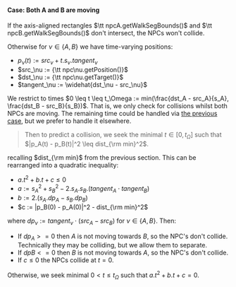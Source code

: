 
#### Case: Both A and B are moving

If the axis-aligned rectangles
$\tt npcA.getWalkSegBounds()$ and $\tt npcB.getWalkSegBounds()$
don't intersect, the NPCs won't collide.<QedIcon/>


Otherwise for $\nu \in \{ A, B \}$ we have time-varying positions:
- $p_\nu(t) := src_\nu + t . s_\nu . tangent_\nu$
- $src_\nu := {\tt npc\nu.getPosition()}$
- $dst_\nu := {\tt npc\nu.getTarget()}$
- $tangent_\nu := \widehat{dst_\nu - src_\nu}$

We restrict to times $0 \leq t \leq t_\Omega := min(\frac{dst_A - src_A}{s_A}, \frac{dst_B - src_B}{s_B})$.
That is, we only check for collisions whilst both NPCs are moving.
The remaining time could be handled via [the previous case](#case--a-moves-but-b-is-stationary),
but we prefer to handle it elsewhere.

> Then to predict a collision,
> we seek the minimal $t \in [0, t_\Omega]$ such that $|p_A(t) - p_B(t)|^2 \leq dist_{\rm min}^2$.

recalling $dist_{\rm min}$ from the previous section.
This can be rearranged into a quadratic inequality:

- $a.t^2 + b.t + c ≤ 0$
- $a := s_A^2 + s_B^2 - 2 . s_A . s_B . (tangent_A \cdot tangent_B)$
- $b := 2. (s_A . dp_A - s_B . dp_B)$
- $c := |p_B(0) - p_A(0)|^2 - dist_{\rm min}^2$

where $dp_\nu := tangent_\nu \cdot (src_A - src_B)$ for $\nu \in \{ A, B \}$.
Then:
- If $dp_A >= 0$ then $A$ is not moving towards $B$, so the NPC's don't collide.<QedIcon/> <SideNote>Technically they may be colliding, but we allow them to separate.</SideNote>
- If $dpB <= 0$ then $B$ is not moving towards $A$, so the NPC's don't collide.<QedIcon/>
- If $c \leq 0$ the NPCs collide at $t = 0$.<QedIcon/>

Otherwise, we seek minimal $0 < t \leq t_\Omega$ such that $a.t^2 + b.t + c = 0$.

<!-- Finish off -->
